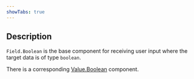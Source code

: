 ```yaml
---
showTabs: true
---
```


## Description

`Field.Boolean` is the base component for receiving user input where the target data is of type `boolean`.

There is a corresponding [Value.Boolean](/uilib/extensions/forms/create-component/Value/Boolean) component.

